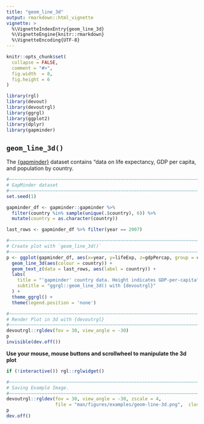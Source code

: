 ```yaml
---
title: "geom_line_3d"
output: rmarkdown::html_vignette
vignette: >
  %\VignetteIndexEntry{geom_line_3d}
  %\VignetteEngine{knitr::rmarkdown}
  %\VignetteEncoding{UTF-8}
---
```


```r
knitr::opts_chunk$set(
  collapse = FALSE,
  comment = "#>",
  fig.width  = 8,
  fig.height = 6
)
```


```r
library(rgl)
library(devout)
library(devoutrgl)
library(ggrgl)
library(ggplot2)
library(dplyr)
library(gapminder)
```



`geom_line_3d()`
-----------------------------------------------------------------------------

The [{gapminder}](https://cran.r-project.org/package=gapminder) dataset 
contains "data on life expectancy, GDP per capita, and population by country.

```r
#~~~~~~~~~~~~~~~~~~~~~~~~~~~~~~~~~~~~~~~~~~~~~~~~~~~~~~~~~~~~~~~~~~~~~~~~~~~~
# GapMinder dataset
#~~~~~~~~~~~~~~~~~~~~~~~~~~~~~~~~~~~~~~~~~~~~~~~~~~~~~~~~~~~~~~~~~~~~~~~~~~~~
set.seed(1)

gapminder_df <- gapminder::gapminder %>%
  filter(country %in% sample(unique(.$country), 6)) %>%
  mutate(country = as.character(country))

last_rows <- gapminder_df %>% filter(year == 2007)

#~~~~~~~~~~~~~~~~~~~~~~~~~~~~~~~~~~~~~~~~~~~~~~~~~~~~~~~~~~~~~~~~~~~~~~~~~~~~
# Create plot with `geom_line_3d()`
#~~~~~~~~~~~~~~~~~~~~~~~~~~~~~~~~~~~~~~~~~~~~~~~~~~~~~~~~~~~~~~~~~~~~~~~~~~~~
p <- ggplot(gapminder_df, aes(x=year, y=lifeExp, z=gdpPercap, group = country)) +
  geom_line_3d(aes(colour = country)) +
  geom_text_z(data = last_rows, aes(label = country)) + 
  labs(
    title = "'gapminder' country data. Height indicates GDP-per-capita",
    subtitle = "ggrgl::geom_line_3d() with {devoutrgl}"
  ) + 
  theme_ggrgl() + 
  theme(legend.position = 'none')

#~~~~~~~~~~~~~~~~~~~~~~~~~~~~~~~~~~~~~~~~~~~~~~~~~~~~~~~~~~~~~~~~~~~~~~~~~~~~
# Render Plot in 3d with {devoutrgl}
#~~~~~~~~~~~~~~~~~~~~~~~~~~~~~~~~~~~~~~~~~~~~~~~~~~~~~~~~~~~~~~~~~~~~~~~~~~~~
devoutrgl::rgldev(fov = 30, view_angle = -30)
p
invisible(dev.off())
```



**Use your mouse, mouse buttons and scrollwheel to manipulate the 3d plot**

```r
if (!interactive()) rgl::rglwidget()
```



```r
#~~~~~~~~~~~~~~~~~~~~~~~~~~~~~~~~~~~~~~~~~~~~~~~~~~~~~~~~~~~~~~~~~~~~~~~~~~~~~
# Saving Example Image.
#~~~~~~~~~~~~~~~~~~~~~~~~~~~~~~~~~~~~~~~~~~~~~~~~~~~~~~~~~~~~~~~~~~~~~~~~~~~~~
devoutrgl::rgldev(fov = 30, view_angle = -30, zscale = 4,
                  file = "man/figures/examples/geom-line-3d.png",  close_window = TRUE, dpi = 200)
p
dev.off()
```
